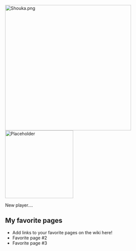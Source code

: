 [[File:Shouka.png|thumb|407x407px]]
[[File:Placeholder|thumb|220px]]

New player....

==My favorite pages==

* Add links to your favorite pages on the wiki here!
* Favorite page #2
* Favorite page #3